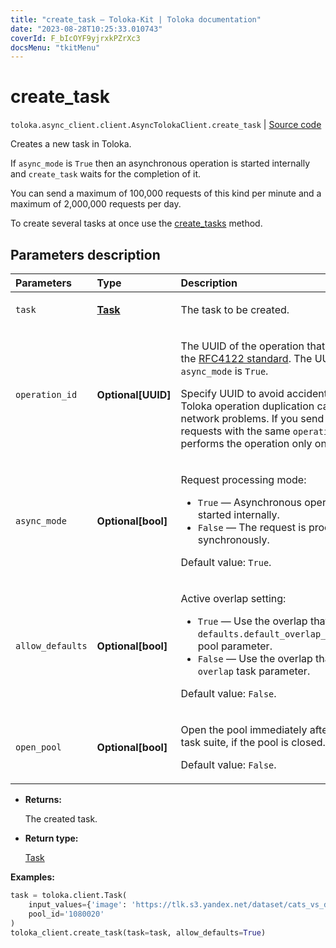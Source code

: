 ```yaml
---
title: "create_task — Toloka-Kit | Toloka documentation"
date: "2023-08-28T10:25:33.010743"
coverId: F_bIcOYF9yjrxkPZrXc3
docsMenu: "tkitMenu"
---
```


# create_task

`toloka.async_client.client.AsyncTolokaClient.create_task` | [Source code](https://github.com/Toloka/toloka-kit/blob/v1.2.1/src/client/__init__.py#L0)

Creates a new task in Toloka.

If `async_mode` is `True` then an asynchronous operation is started internally and `create_task` waits for the completion of it.

You can send a maximum of 100,000 requests of this kind per minute and a maximum of 2,000,000 requests per day.

To create several tasks at once use the [create_tasks](/docs/toloka-kit/reference/toloka.client.TolokaClient.create_tasks) method.

## Parameters description

| Parameters | Type | Description |
| :----------| :----| :-----------|
`task`|**[Task](/docs/toloka-kit/reference/toloka.client.task.Task)**|<p>The task to be created.</p>
`operation_id`|**Optional\[UUID\]**|<p>The UUID of the operation that conforms to the [RFC4122 standard](https://tools.ietf.org/html/rfc4122). The UUID is used if `async_mode` is `True`.</p> <p>Specify UUID to avoid accidental errors like Toloka operation duplication caused by network problems. If you send several requests with the same `operation_id`, Toloka performs the operation only once.</p>
`async_mode`|**Optional\[bool\]**|<p>Request processing mode:</p> <ul> <li>`True` — Asynchronous operation is started internally.</li> <li>`False` — The request is processed synchronously.</li> </ul> <p>Default value: `True`.</p>
`allow_defaults`|**Optional\[bool\]**|<p>Active overlap setting:</p> <ul> <li>`True` — Use the overlap that is set in the `defaults.default_overlap_for_new_tasks` pool parameter.</li> <li>`False` — Use the overlap that is set in the `overlap` task parameter.</li> </ul> <p>Default value: `False`.</p>
`open_pool`|**Optional\[bool\]**|<p>Open the pool immediately after creating a task suite, if the pool is closed. </p><p>Default value: `False`.</p>

* **Returns:**

  The created task.

* **Return type:**

  [Task](/docs/toloka-kit/reference/toloka.client.task.Task)

**Examples:**

```python
task = toloka.client.Task(
    input_values={'image': 'https://tlk.s3.yandex.net/dataset/cats_vs_dogs/dogs/048e5760fc5a46faa434922b2447a527.jpg'},
    pool_id='1080020'
)
toloka_client.create_task(task=task, allow_defaults=True)
```